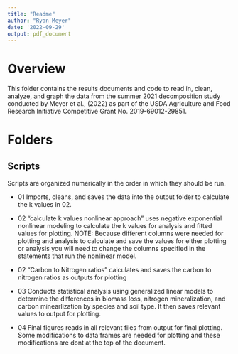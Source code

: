 ```yaml
---
title: "Readme"
author: "Ryan Meyer"
date: '2022-09-29'
output: pdf_document
---
```


# Overview

This folder contains the results documents and code to read in, clean, analyze, and graph the data from the summer 2021 decomposition study conducted by Meyer et al., (2022) as part of the USDA Agriculture and Food Research Initiative Competitive Grant No. 2019-69012-29851.

# Folders

## Scripts

Scripts are organized numerically in the order in which they should be run. 

- 01 Imports, cleans, and saves the data into the output folder to calculate the k values in 02.

- 02 "calculate k values nonlinear approach" uses negative exponential nonlinear modeling to calculate the k values for analysis and fitted values for plotting. NOTE: Because different columns were needed for plotting and analysis to calculate and save the values for either plotting or analysis you will need to change the columns specified in the statements that run the nonlinear model. 

- 02 "Carbon to Nitrogen ratios" calculates and saves the carbon to nitrogen ratios as outputs for plotting

- 03 Conducts statistical analysis using generalized linear models to determine the differences in biomass loss, nitrogen mineralization, and carbon minearlization by species and soil type. It then saves relevant values to output for plotting.

- 04 Final figures reads in all relevant files from output for final plotting. Some modifications to data frames are needed for plotting and these modifications are dont at the top of the document. 





